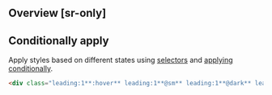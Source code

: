 ## Overview [sr-only]
<Overview/>

## Conditionally apply
Apply styles based on different states using [selectors](/guide/state-selectors) and [applying conditionally](/guide/applying-conditionally).
```html
<div class="leading:1**:hover** leading:1**@sm** leading:1**@dark** leading:1**@print**">…</div>
```

